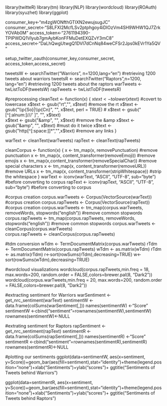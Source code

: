 library(twitteR)
library(tm)
library(NLP)
library(wordcloud)
library(ROAuth)
library(syuzhet)
library(ggplot)

consumer_key<-"m4zgWONfthGTIXN2ewujsugJC"
consumer_secret<-"S8LFXI2McfLSv2ptphgoy4iDIOzVm4SH9WHW1QJ7ZrkYOVAb0M"
access_token<-"2761194390-TPIPWDQ1Vlyub7gmAybKonFFMuDetEXQZvY3mC8"
access_secret<-"DaLhQwgUtwgQ1DVI7dCnNq84weCFSr2Jps0kEVr1Ya5QV"

setup_twitter_oauth(consumer_key,consumer_secret, access_token,access_secret)

tweetsW <- searchTwitter("Warriors", n=1200,lang="en")    #retrieving 1200 tweets about warriors
tweetsR <- searchTwitter("Raptors",n=1200, lang="en")    #retrieving 1200 tweets about the raptors
warTweets <- twListToDF(tweetsW)
rapTweets <- twListToDF(tweetsR)

#preprocessing
cleanText <- function(x) {
  x$text <- tolower(x$text)    #covert to lowercase
  x$text <- gsub("rt","", x$text)    #remove the rt
  x$text <- gsub("\\p{So}|\\p{Cn}", "", x$text, perl = TRUE)    #
  x$text <- gsub("[^[:alnum:]///' ]", "", x$text)   
  x$text <- gsub("&amp", "", x$text)   #remove the &amp
  x$text <- gsub("&amp", "", x$text)    #must do it twice
  x$text <- gsub("http[^[:space:]]*","",x$text)    #remove any links
}

warText <- cleanText(warTweets)
rapText <- cleanText(rapTweets)

cleanCorpus <- function(x) {
  x <- tm_map(x, removePunctuation)    #remove punctuation
  x <- tm_map(x, content_transformer(removeEmoji))    #remove emojis
  x <- tm_map(x,content_transformer(removeSpecialChar))    #remove special characters
  x <- tm_map(x, content_transformer(removeURL))    #remove URLs
  x <- tm_map(x, content_transformer(stripWhitespace))   #strip the whitespace
}
warText <- iconv(warText, "ASCII", "UTF-8", sub="byte")   #before converting to corpus
rapText <- iconv(rapText, "ASCII", "UTF-8", sub="byte")   #before converting to corpus

#corpus creation
corpus.warTweets <- Corpus(VectorSource(warText))    #corpus creation
corpus.rapTweets <- Corpus(VectorSource(rapText))    #corpus creation
corpus.warTweets <- tm_map(corpus.warTweets, removeWords, stopwords("english"))     #remove common stopwords
corpus.rapTweets <- tm_map(corpus.rapTweets, removeWords, stopwords("english"))     #remove common stopwords
corpus.warTweets <- cleanCorpus(corpus.warTweets)    
corpus.rapTweets <- cleanCorpus(corpus.rapTweets)

#tdm conversion
wTdm <- TermDocumentMatrix(corpus.warTweets)
rTdm <- TermDocumentMatrix(corpus.rapTweets)
wTdm <- as.matrix(wTdm)
rTdm <- as.matrix(rTdm)
r<-sort(rowSums(rTdm),decreasing=TRUE)
w<-sort(rowSums(wTdm),decreasing=TRUE)

#wordcloud visualizations
wordcloud(corpus.rapTweets,min.freq = 18, max.words=200, random.order = FALSE,colors=brewer.pal(8, "Dark2"))
wordcloud(corpus.warTweets,min.freq = 20, max.words=200, random.order = FALSE,colors=brewer.pal(8, "Dark2"))

#extracting sentiment for Warriors
warSentiment <- get_nrc_sentiment(warText)
sentimentW <-data.frame(colSums(warSentiment[,]))
names(sentimentW) <-"Score"
sentimentW <-cbind("sentiment"=rownames(sentimentW),sentimentW)
rownames(sentimentW)<-NULL

#extrating sentiment for Raptors
rapSentiment <- get_nrc_sentiment(rapText)
sentimentR <-data.frame(colSums(rapSentiment[,]))
names(sentimentR) <-"Score"
sentimentR <-cbind("sentiment"=rownames(sentimentR),sentimentR)
rownames(sentimentR)<-NULL

#plotting our sentiments
ggplot(data=sentimentW, aes(x=sentiment, y=Score))+geom_bar(aes(fill=sentiment),stat="identity")+theme(legend.position="none")+xlab("Sentiments")+ylab("scores")+
  ggtitle("Sentiments of Tweets behind Warriors")

ggplot(data=sentimentR, aes(x=sentiment, y=Score))+geom_bar(aes(fill=sentiment),stat="identity")+theme(legend.position="none")+xlab("Sentiments")+ylab("scores")+
  ggtitle("Sentiments of Tweets behind Raptors")
